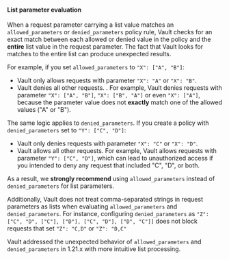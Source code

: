 #### List parameter evaluation

When a request parameter carrying a list value matches an
`allowed_parameters` or `denied_parameters` policy rule, Vault checks for
an exact match between each allowed or denied value in the policy and
the **entire** list value in the request parameter. The fact that Vault
looks for matches to the entire list can produce unexpected results.

For example, if you set `allowed_parameters` to `"X": ["A", "B"]`:

- Vault only allows requests with parameter `"X": "A"` or `"X": "B"`.
- Vault denies all other requests. . For example, Vault denies
   requests with parameter `"X": ["A", "B"]`, `"X": ["B", "A"]` or
   even `"X": ["A"]`, because the parameter value does not
   **exactly** match one of the allowed values ("A" or "B").

The same logic applies to `denied_parameters`. If you create a policy with
`denied_parameters` set to `"Y": ["C", "D"]`:

- Vault only denies requests with parameter `"X": "C"` or `"X": "D"`.
- Vault allows all other requests. For example, Vault allows requests with
   parameter `"Y": ["C", "D"]`, which can lead to unauthorized access if you
   intended to deny any request that included "C", "D", or both.

As a result, we **strongly recommend** using `allowed_parameters`
instead of `denied_parameters` for list parameters.

Additionally, Vault does not treat comma-separated strings in request
parameters as lists when evaluating `allowed_parameters` and `denied_parameters`.
For instance, configuring `denied_parameters` as `"Z": ["C", "D", ["C"], ["D"], ["C", "D"], ["D", "C"]]`
does not block requests that set `"Z": "C,D"` or `"Z": "D,C"`

<Tip title="Consider upgrading to 1.21.x or later">

Vault addressed the unexpected behavior of
`allowed_parameters` and `denied_parameters` in 1.21.x with
more intuitive list processing.

</Tip>
